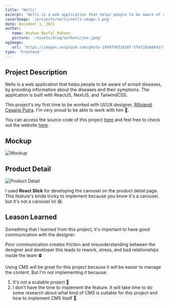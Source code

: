 ```yaml
---
title: 'Nells'
excerpt: 'Nells is a web application that helps people to be aware of armpit diseases, by providing information about the diseases and their symptoms. The application is built with ReactJS, NextJS, and TailwindCSS.'
coverImage: '/projects/nells/nells-image-1.png'
date: December 1, 2021
author:
   name: Reyhan Naufal Rahman
   picture: '/assets/blog/authors/joe.jpeg'
ogImage:
   url: 'https://images.unsplash.com/photo-1499750310107-5fef28a66643?ixlib=rb-1.2.1&ixid=MnwxMjA3fDB8MHxwaG90by1wYWdlfHx8fGVufDB8fHx8&auto=format&fit=crop&w=1740&q=80'
type: 'Frontend'
---
```


## Project Description

Nells is a web application that helps people to be aware of armpit diseases, by providing information about the diseases and their symptoms. The application is built with ReactJS, NextJS, and TailwindCSS.

This project's my first time to be worked with UI/UX designer, [Rifqiandi Cesario Putra](https://dribbble.com/Rifqiandi). I'm very proud to be able to work with him 🤞.

You can access the source code of this project [here](GitHub.com/reyhanrahman/nells) and feel free to check out the website [here](https://nellsofficial.com/).

## Mockup

![Mockup](/projects/nells/nells-mockup.png)

## Product Detail

![Product Detail](/projects/nells/nells-image-2.png)

I used **React Slick** for developing the carousel on the product detail page. This feature's kinda tricky to implement because you know it's a carousel, but it's not a carousel lol 😄.

## Leason Learned

Something that I learned from this project, it's important to have good communication with the designer.

Poor communication creates friction and misunderstanding between the designer and developer this leads to rework, stress, and bad relationships inside the team ⛔

Using CMS will be great for this project because it will be easier to manage the content. But I'm not implementing it because:

1. It's not a scalable project 🔴
2. I don't have the time to implement the feature. It will take time to do some research about what kind of CMS is suitable for this project and how to implement CMS itself 🤕.
